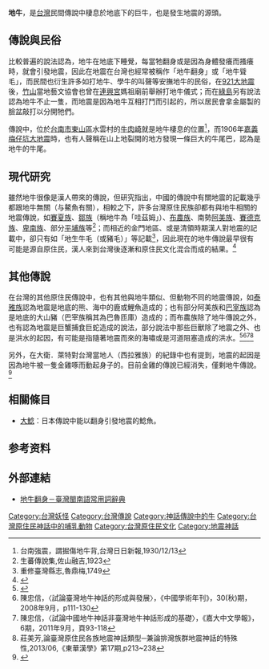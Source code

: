 {{noteTA|G1=Earthquake}}
{{Infobox Hokkien name
| title      = 地牛
| hanji      = 地牛
| poj        = Tē-gû
| sinbhundzi = 
| hanlo      = 
| tl         = Tē-gû
| bp         = 
| hongim     = 
| hokkienipa = 
| lm         = 
| image      = 
| image_size = 
| caption    = 
}}
'''地牛'''，是[[台灣|台灣]]民間傳說中棲息於地底下的巨牛，也是發生地震的源頭。

==傳說與民俗==
比較普遍的說法認為，地牛在地底下睡覺，每當牠翻身或是因為身體發癢而搔癢時，就會引發地震，因此在地震在台灣也經常被稱作「地牛翻身」或「地牛聳毛」，而民間也衍生許多如打地牛、學牛的叫聲等安撫地牛的民俗，在[[921大地震|921大地震]]後，[[竹山|竹山]]當地藝文協會也曾在[[竹山連興宮|連興宮]]媽祖廟前舉辦打地牛儀式；而在[[綠島|綠島]]另有說法認為地牛不止一隻，而地震是因為地牛互相打鬥而引起的，所以居民會拿金屬製的臉盆敲打以分開牠們。

傳說中，位於[[台南市|台南市]][[東山區_(臺南市)|東山區]]水雲村的[[東山牛肉崎警察官吏派出所|牛肉崎]]就是地牛棲息的位置<ref>台南強震，謂掘傷地牛背,台灣日日新報,1930/12/13</ref>，而1906年[[1906年梅山地震|嘉義梅仔坑大地震]]時，也有人聲稱在山上地裂開的地方發現一條巨大的牛尾巴，認為是地牛的牛尾。

==現代研究==
雖然地牛很像是漢人帶來的傳說，但研究指出，中國的傳說中有關地震的記載幾乎都跟地牛無關（与鰲魚有關），相較之下，許多台灣原住民族卻都有與地牛相關的地震傳說，如[[賽夏族|賽夏族]]、[[鄒族|鄒族]]（稱地牛為「哇茲姆」）、[[布農族|布農族]]、南勢[[阿美族|阿美族]]、[[賽德克族|賽德克族]]、[[卑南族|卑南族]]、部分[[平埔族|平埔族]]等<ref>生蕃傳說集,佐山融吉,1923</ref>；而相近的金門地區、或是清領時期漢人對地震的記載中，卻只有如「地生牛毛（或豬毛）」等記載<ref>重修臺灣縣志,魯鼎梅,1749</ref>，因此現在的地牛傳說最早很有可能是源自原住民，漢人來到台灣後逐漸和原住民文化混合而成的結果。<ref name="唯妖論">{{cite book |last= |first= |date=2016-10-01 |title=唯妖論：臺灣神怪本事 |url=https://www.books.com.tw/products/0010730758 |location= |publisher=奇異果出版公司 |page= |isbn= |author=臺北地方異聞工作室 |access-date=2020-02-20 |archive-date=2019-05-27 |archive-url=https://web.archive.org/web/20190527084209/https://www.books.com.tw/products/0010730758 |dead-url=no }}</ref>

==其他傳說==
在台灣的其他原住民傳說中，也有其他與地牛類似、但動物不同的地震傳說，如[[泰雅族|泰雅族]]認為地震是地底的熊、海中的鹿或鯉魚造成的；也有部分阿美族和[[巴宰族|巴宰族]]認為是地底的大山豬（巴宰族稱其為巴魯匝庫）造成的；而布農族除了地牛傳說之外，也有認為地震是巨蟹捕食巨蛇造成的說法，部分說法中那些巨獸除了地震之外、也是洪水的起因，有可能是指隨著地震而來的海嘯或是河道阻塞造成的洪水。<ref>{{Cite web |url=https://www.thenewslens.com/article/40883 |title=地震的由來：你知道「地牛翻身」是臺灣本土創生的地動傳說嗎？ |accessdate=2016-11-24 |archive-date=2016-08-06 |archive-url=https://web.archive.org/web/20160806070003/http://www.thenewslens.com/article/40883 |dead-url=no }}</ref><ref>陳忠信，〈試論臺灣地牛神話的形成與發展〉，《中國學術年刊》，30(秋)期， 2008年9月，p111-130</ref><ref>陳忠信，〈試論中國地牛神話非臺灣地牛神話形成的基礎〉，《嘉大中文學報》，6期，2011年9月，頁93-118</ref><ref>莊美芳,論臺灣原住民各族地震神話類型─兼論排灣族群地震神話的特殊性,2013/06,《東華漢學》第17期,p213~238</ref>

另外，在大衛．萊特對台灣當地人（西拉雅族）的紀錄中也有提到，地震的起因是因為地牛被一隻金雞啄而動起身子的。目前金雞的傳說已經消失，僅剩地牛傳說。<ref name="妖怪臺灣">{{cite book |last= |first= |date=2017年1月5日 |title=地牛尾巴、地牛與金雞 |work=《妖怪臺灣：三百年島嶼奇幻誌‧妖鬼神遊卷》 |url= |location= |publisher=聯經出版公司 |page= |isbn= |author=何敬堯 }}</ref>

== 相關條目 ==
*[[大鯰|大鯰]]：日本傳說中能以翻身引發地震的鯰魚。

== 参考资料==
{{reflist}}

==外部連結==
*[http://twblg.dict.edu.tw/holodict_new/result_detail.jsp?n_no=2313&curpage=1&sample=地牛&radiobutton=1&querytarget=1&limit=20&pagenum=1&rowcount=1 地牛翻身－臺灣閩南語常用詞辭典] {{Wayback|url=http://twblg.dict.edu.tw/holodict_new/result_detail.jsp?n_no=2313&curpage=1&sample=%E5%9C%B0%E7%89%9B&radiobutton=1&querytarget=1&limit=20&pagenum=1&rowcount=1 |date=20220328105039 }}
{{臺灣地震}}
{{Earthquake}}
[[Category:台灣妖怪|Category:台灣妖怪]]
[[Category:台灣傳說|Category:台灣傳說]]
[[Category:神話傳說中的牛|Category:神話傳說中的牛]]
[[Category:台灣原住民神話中的哺乳動物|Category:台灣原住民神話中的哺乳動物]]
[[Category:台灣原住民文化|Category:台灣原住民文化]]
[[Category:地震神話|Category:地震神話]]